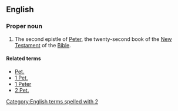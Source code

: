 ==English==

===Proper noun===
{{en-proper noun}}
{{book of the Bible|Second Epistle of Peter}}
# {{context|biblical|lang=en}}  The second epistle of [[Peter]], the twenty-second book of the [[New Testament]] of the [[Bible]].

====Related terms====
*[[Pet.]]
*[[1 Pet.]]
*[[1 Peter]]
*[[2 Pet.]]

[[Category:English terms spelled with 2]]